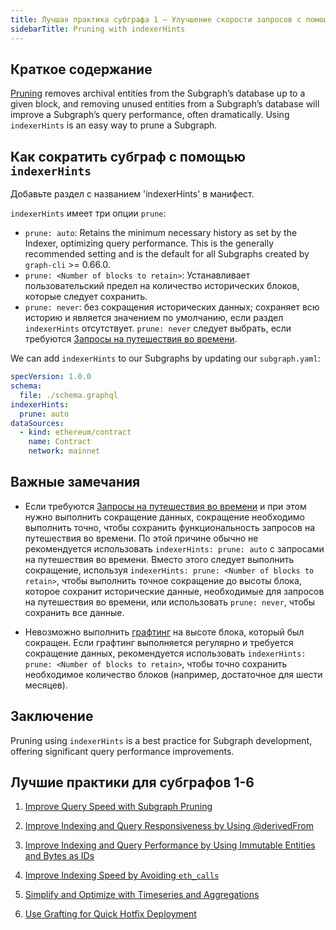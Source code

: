 ```yaml
---
title: Лучшая практика субграфа 1 — Улучшение скорости запросов с помощью сокращения (Pruning) субграфа
sidebarTitle: Pruning with indexerHints
---
```


## Краткое содержание

[Pruning](/developing/creating-a-subgraph/#prune) removes archival entities from the Subgraph’s database up to a given block, and removing unused entities from a Subgraph’s database will improve a Subgraph’s query performance, often dramatically. Using `indexerHints` is an easy way to prune a Subgraph.

## Как сократить субграф с помощью `indexerHints`

Добавьте раздел с названием 'indexerHints' в манифест.

`indexerHints` имеет три опции `prune`:

- `prune: auto`: Retains the minimum necessary history as set by the Indexer, optimizing query performance. This is the generally recommended setting and is the default for all Subgraphs created by `graph-cli` >= 0.66.0.
- `prune: <Number of blocks to retain>`: Устанавливает пользовательский предел на количество исторических блоков, которые следует сохранить.
- `prune: never`: без сокращения исторических данных; сохраняет всю историю и является значением по умолчанию, если раздел `indexerHints` отсутствует. `prune: never` следует выбрать, если требуются [Запросы на путешествия во времени](/subgraphs/querying/graphql-api/#time-travel-queries).

We can add `indexerHints` to our Subgraphs by updating our `subgraph.yaml`:

```yaml
specVersion: 1.0.0
schema:
  file: ./schema.graphql
indexerHints:
  prune: auto
dataSources:
  - kind: ethereum/contract
    name: Contract
    network: mainnet
```

## Важные замечания

- Если требуются [Запросы на путешествия во времени](/subgraphs/querying/graphql-api/#time-travel-queries) и при этом нужно выполнить сокращение данных, сокращение необходимо выполнить точно, чтобы сохранить функциональность запросов на путешествия во времени. По этой причине обычно не рекомендуется использовать `indexerHints: prune: auto` с запросами на путешествия во времени. Вместо этого следует выполнить сокращение, используя `indexerHints: prune: <Number of blocks to retain>`, чтобы выполнить точное сокращение до высоты блока, которое сохранит исторические данные, необходимые для запросов на путешествия во времени, или использовать `prune: never`, чтобы сохранить все данные.

- Невозможно выполнить [графтинг](/subgraphs/cookbook/grafting/) на высоте блока, который был сокращен. Если графтинг выполняется регулярно и требуется сокращение данных, рекомендуется использовать `indexerHints: prune: <Number of blocks to retain>`, чтобы точно сохранить необходимое количество блоков (например, достаточное для шести месяцев).

## Заключение

Pruning using `indexerHints` is a best practice for Subgraph development, offering significant query performance improvements.

## Лучшие практики для субграфов 1-6

1. [Improve Query Speed with Subgraph Pruning](/subgraphs/best-practices/pruning/)

2. [Improve Indexing and Query Responsiveness by Using @derivedFrom](/subgraphs/best-practices/derivedfrom/)

3. [Improve Indexing and Query Performance by Using Immutable Entities and Bytes as IDs](/subgraphs/best-practices/immutable-entities-bytes-as-ids/)

4. [Improve Indexing Speed by Avoiding `eth_calls`](/subgraphs/best-practices/avoid-eth-calls/)

5. [Simplify and Optimize with Timeseries and Aggregations](/subgraphs/best-practices/timeseries/)

6. [Use Grafting for Quick Hotfix Deployment](/subgraphs/best-practices/grafting-hotfix/)
